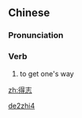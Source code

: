 ==Chinese==
{{zh-forms}}

===Pronunciation===
{{zh-pron
|m=dézhì
|cat=v
}}

===Verb===
{{zh-verb}}

# {{lb|zh|literary}} to get one's way

[[Category:Mandarin literary terms|de2zhi4]]

[[zh:得志]]